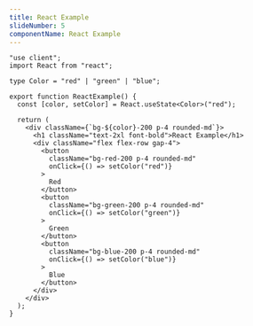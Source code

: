 ```yaml
---
title: React Example
slideNumber: 5
componentName: React Example
---
```


```tsx
"use client";
import React from "react";

type Color = "red" | "green" | "blue";

export function ReactExample() {
  const [color, setColor] = React.useState<Color>("red");

  return (
    <div className={`bg-${color}-200 p-4 rounded-md`}>
      <h1 className="text-2xl font-bold">React Example</h1>
      <div className="flex flex-row gap-4">
        <button
          className="bg-red-200 p-4 rounded-md"
          onClick={() => setColor("red")}
        >
          Red
        </button>
        <button
          className="bg-green-200 p-4 rounded-md"
          onClick={() => setColor("green")}
        >
          Green
        </button>
        <button
          className="bg-blue-200 p-4 rounded-md"
          onClick={() => setColor("blue")}
        >
          Blue
        </button>
      </div>
    </div>
  );
}

```


